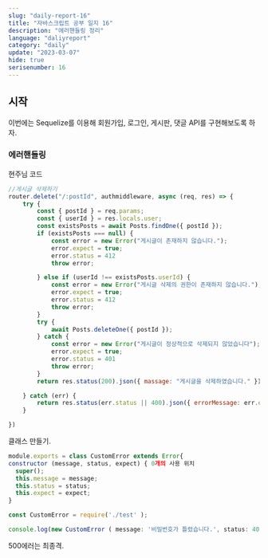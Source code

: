 ```yaml
---
slug: "daily-report-16"
title: "자바스크립트 공부 일지 16"
description: "에러핸들링 정리"
language: "daliyreport"
category: "daily"
update: "2023-03-07"
hide: true
serisenumber: 16
---
```

## 시작
이번에는 Sequelize를 이용해 회원가입, 로그인, 게시판, 댓글 API를 구현해보도록 하자.

### 에러핸들링
현주님 코드
```js
//게시글 삭제하기
router.delete("/:postId", authmiddleware, async (req, res) => {
    try {
        const { postId } = req.params;
        const { userId } = res.locals.user;
        const existsPosts = await Posts.findOne({ postId });
        if (existsPosts === null) {
            const error = new Error("게시글이 존재하지 않습니다.");
            error.expect = true;
            error.status = 412
            throw error;

        } else if (userId !== existsPosts.userId) {
            const error = new Error("게시글 삭제의 권한이 존재하지 않습니다.");
            error.expect = true;
            error.status = 412
            throw error;
        }
        try {
            await Posts.deleteOne({ postId });
        } catch {
            const error = new Error("게시글이 정상적으로 삭제되지 않았습니다");
            error.expect = true;
            error.status = 401
            throw error;
        }
        return res.status(200).json({ massage: "게시글을 삭제하였습니다." })

    } catch (err) {
        return res.status(err.status || 400).json({ errorMessage: err.expect ? err.message : "게시물 삭제를 실패했습니다." });
    }

})
```
클래스 만들기.
```js
module.exports = class CustomError extends Error{
constructor (message, status, expect) { 0개의 사용 위치
  super();
  this.message = message;
  this.status = status;
  this.expect = expect;
}
```

```js
const CustomError = require('./test' );

console.log(new CustomError ( message: '비밀번호가 틀렸습니다.', status: 400, expect: true));
```

500에러는 최종격.